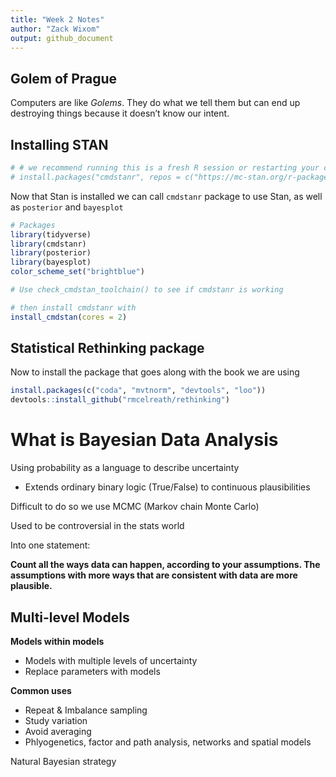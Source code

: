 ```yaml
---
title: "Week 2 Notes"
author: "Zack Wixom"
output: github_document
---
```


## Golem of Prague

Computers are like _Golems_. They do what we tell them but can end up destroying things because it doesn't know our intent. 

## Installing STAN

```r
# # we recommend running this is a fresh R session or restarting your current session
# install.packages("cmdstanr", repos = c("https://mc-stan.org/r-packages/", getOption("repos")))
```

Now that Stan is installed we can call `cmdstanr` package to use Stan, as well as `posterior` and `bayesplot`

```r
# Packages
library(tidyverse)
library(cmdstanr)
library(posterior)
library(bayesplot)
color_scheme_set("brightblue")

# Use check_cmdstan_toolchain() to see if cmdstanr is working

# then install cmdstanr with
install_cmdstan(cores = 2)
```

## Statistical Rethinking package

Now to install the package that goes along with the book we are using

```r
install.packages(c("coda", "mvtnorm", "devtools", "loo"))
devtools::install_github("rmcelreath/rethinking")
```


# What is Bayesian Data Analysis

Using probability as a language to describe uncertainty

- Extends ordinary binary logic (True/False) to continuous plausibilities

Difficult to do so we use MCMC (Markov chain Monte Carlo)

Used to be controversial in the stats world

Into one statement:

__Count all the ways data can happen, according to your assumptions. The assumptions with more ways that are consistent with data are more plausible.__

## Multi-level Models

__Models within models__

- Models with multiple levels of uncertainty
- Replace parameters with models

__Common uses__

- Repeat & Imbalance sampling
- Study variation
- Avoid averaging
- Phlyogenetics, factor and path analysis, networks and spatial models

Natural Bayesian strategy






